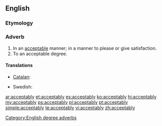 ==English==

===Etymology===
{{suffix|acceptable|ly}}

===Adverb===
{{en-adv}}

# In an [[acceptable]] manner; in a manner to please or give satisfaction.
# To an acceptable degree.

====Translations====
{{trans-top|in an acceptable manner}}
* [[Catalan]]: {{t|ca|acceptablement}}
{{trans-mid}}
* Swedish: {{t+|sv|acceptabelt}}
{{trans-bottom}}
{{trans-top|to an acceptable degree}}
{{trans-mid}}
{{trans-bottom}}

[[Category:English degree adverbs]]

[[ar:acceptably]]
[[et:acceptably]]
[[es:acceptably]]
[[ko:acceptably]]
[[hi:acceptably]]
[[my:acceptably]]
[[ps:acceptably]]
[[pl:acceptably]]
[[pt:acceptably]]
[[simple:acceptably]]
[[te:acceptably]]
[[vi:acceptably]]
[[zh:acceptably]]